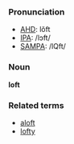 ===Pronunciation===
*[[w:AHD|AHD]]: lŏft
*[[w:IPA|IPA]]: /lɔft/
*[[w:SAMPA|SAMPA]]: /lQft/

===Noun===
'''loft'''

===Related terms===
*[[aloft]]
*[[lofty]]